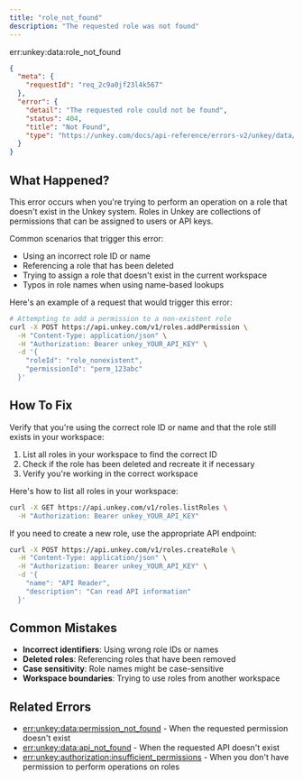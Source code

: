 ```yaml
---
title: "role_not_found"
description: "The requested role was not found"
---
```


<Danger>
err:unkey:data:role_not_found
</Danger>


```json Example
{
  "meta": {
    "requestId": "req_2c9a0jf23l4k567"
  },
  "error": {
    "detail": "The requested role could not be found",
    "status": 404,
    "title": "Not Found",
    "type": "https://unkey.com/docs/api-reference/errors-v2/unkey/data/role_not_found"
  }
}
```

## What Happened?

This error occurs when you're trying to perform an operation on a role that doesn't exist in the Unkey system. Roles in Unkey are collections of permissions that can be assigned to users or API keys.

Common scenarios that trigger this error:
- Using an incorrect role ID or name
- Referencing a role that has been deleted
- Trying to assign a role that doesn't exist in the current workspace
- Typos in role names when using name-based lookups

Here's an example of a request that would trigger this error:

```bash
# Attempting to add a permission to a non-existent role
curl -X POST https://api.unkey.com/v1/roles.addPermission \
  -H "Content-Type: application/json" \
  -H "Authorization: Bearer unkey_YOUR_API_KEY" \
  -d '{
    "roleId": "role_nonexistent",
    "permissionId": "perm_123abc"
  }'
```

## How To Fix

Verify that you're using the correct role ID or name and that the role still exists in your workspace:

1. List all roles in your workspace to find the correct ID
2. Check if the role has been deleted and recreate it if necessary
3. Verify you're working in the correct workspace

Here's how to list all roles in your workspace:

```bash
curl -X GET https://api.unkey.com/v1/roles.listRoles \
  -H "Authorization: Bearer unkey_YOUR_API_KEY"
```

If you need to create a new role, use the appropriate API endpoint:

```bash
curl -X POST https://api.unkey.com/v1/roles.createRole \
  -H "Content-Type: application/json" \
  -H "Authorization: Bearer unkey_YOUR_API_KEY" \
  -d '{
    "name": "API Reader",
    "description": "Can read API information"
  }'
```

## Common Mistakes

- **Incorrect identifiers**: Using wrong role IDs or names
- **Deleted roles**: Referencing roles that have been removed
- **Case sensitivity**: Role names might be case-sensitive
- **Workspace boundaries**: Trying to use roles from another workspace

## Related Errors
- [err:unkey:data:permission_not_found](./permission_not_found) - When the requested permission doesn't exist
- [err:unkey:data:api_not_found](./api_not_found) - When the requested API doesn't exist
- [err:unkey:authorization:insufficient_permissions](../authorization/insufficient_permissions) - When you don't have permission to perform operations on roles
